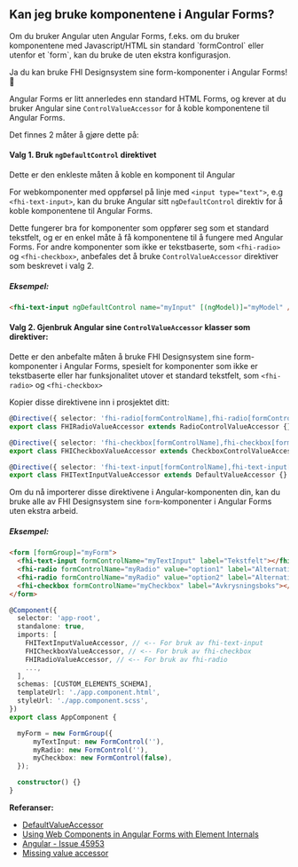 
<Meta title="Ofte stilte spørsmål/Kan jeg bruke komponentene i Angular Forms?" />

## Kan jeg bruke komponentene i Angular Forms?

<div style={{padding: ".25rem 1rem", background: "#D3E3F5", borderRadius: "2px", borderBottom: "4px solid #3283CE", marginBottom: "1rem"}}>
Om du bruker Angular uten Angular Forms, f.eks. om du bruker komponentene med Javascript/HTML sin standard `formControl` eller utenfor et `form`, kan du bruke de uten ekstra konfigurasjon.
</div>

Ja du kan bruke FHI Designsystem sine form-komponenter i Angular Forms! 🚀

Angular Forms er litt annerledes enn standard HTML Forms, og krever at du bruker Angular sine `ControlValueAccessor` for å koble komponentene til Angular Forms.

Det finnes 2 måter å gjøre dette på:

#### Valg 1. **Bruk `ngDefaultControl` direktivet**
Dette er den enkleste måten å koble en komponent til Angular

For webkomponenter med oppførsel på linje med `<input type="text">`, e.g `<fhi-text-input>`, kan du bruke Angular sitt `ngDefaultControl` direktiv for å koble komponentene til Angular Forms.

Dette fungerer bra for komponenter som oppfører seg som et standard tekstfelt, og er en enkel måte å få komponentene til å fungere med Angular Forms.
For andre komponenter som ikke er tekstbaserte, som `<fhi-radio>` og `<fhi-checkbox>`, anbefales det å bruke `ControlValueAccessor` direktiver som beskrevet i valg 2.

##### Eksempel:
```html
<fhi-text-input ngDefaultControl name="myInput" [(ngModel)]="myModel" />
```

#### Valg 2. **Gjenbruk Angular sine `ControlValueAccessor` klasser som direktiver**:
Dette er den anbefalte måten å bruke FHI Designsystem sine form-komponenter i Angular Forms, spesielt for komponenter som ikke er tekstbaserte eller har funksjonalitet utover et standard tekstfelt, som `<fhi-radio>` og `<fhi-checkbox>`

Kopier disse direktivene inn i prosjektet ditt:
```typescript
@Directive({ selector: 'fhi-radio[formControlName],fhi-radio[formControl],fhi-radio[ngModel]', standalone: true, providers: [{ provide: NG_VALUE_ACCESSOR, useExisting: forwardRef(() => FHIRadioValueAccessor), multi: true }] })
export class FHIRadioValueAccessor extends RadioControlValueAccessor {}

@Directive({ selector: 'fhi-checkbox[formControlName],fhi-checkbox[formControl],fhi-checkbox[ngModel]', standalone: true, providers: [{ provide: NG_VALUE_ACCESSOR, useExisting: forwardRef(() => FHICheckboxValueAccessor), multi: true }] })
export class FHICheckboxValueAccessor extends CheckboxControlValueAccessor {}

@Directive({ selector: 'fhi-text-input[formControlName],fhi-text-input[formControl],fhi-text-input[ngModel]', standalone: true, providers: [{ provide: NG_VALUE_ACCESSOR, useExisting: forwardRef(() => FHITextInputValueAccessor), multi: true }] })
export class FHITextInputValueAccessor extends DefaultValueAccessor {}
```

Om du nå importerer disse direktivene i Angular-komponenten din, kan du bruke alle av FHI Designsystem sine `form`-komponenter i Angular Forms uten ekstra arbeid.

##### Eksempel:
```html
<form [formGroup]="myForm">
  <fhi-text-input formControlName="myTextInput" label="Tekstfelt"></fhi-text-input>
  <fhi-radio formControlName="myRadio" value="option1" label="Alternativ 1"></fhi-radio>
  <fhi-radio formControlName="myRadio" value="option2" label="Alternativ 2"></fhi-radio>
  <fhi-checkbox formControlName="myCheckbox" label="Avkrysningsboks"></fhi-checkbox>
</form>
```

```typescript
@Component({
  selector: 'app-root',
  standalone: true,
  imports: [
    FHITextInputValueAccessor, // <-- For bruk av fhi-text-input
    FHICheckboxValueAccessor, // <-- For bruk av fhi-checkbox
    FHIRadioValueAccessor, // <-- For bruk av fhi-radio
    ...,
  ],
  schemas: [CUSTOM_ELEMENTS_SCHEMA],
  templateUrl: './app.component.html',
  styleUrl: './app.component.scss',
})
export class AppComponent {

  myForm = new FormGroup({
      myTextInput: new FormControl(''),
      myRadio: new FormControl(''),
      myCheckbox: new FormControl(false),
  });

  constructor() {}
}
```

**Referanser:**
- [DefaultValueAccessor](https://angular.dev/api/forms/DefaultValueAccessor#usage-notes)
- [Using Web Components in Angular Forms with Element Internals](https://coryrylan.com/blog/using-web-components-in-angular-forms-with-element-internals)
- [Angular - Issue 45953](https://github.com/angular/angular/pull/45953)
- [Missing value accessor](https://angular.dev/errors/NG01203)
